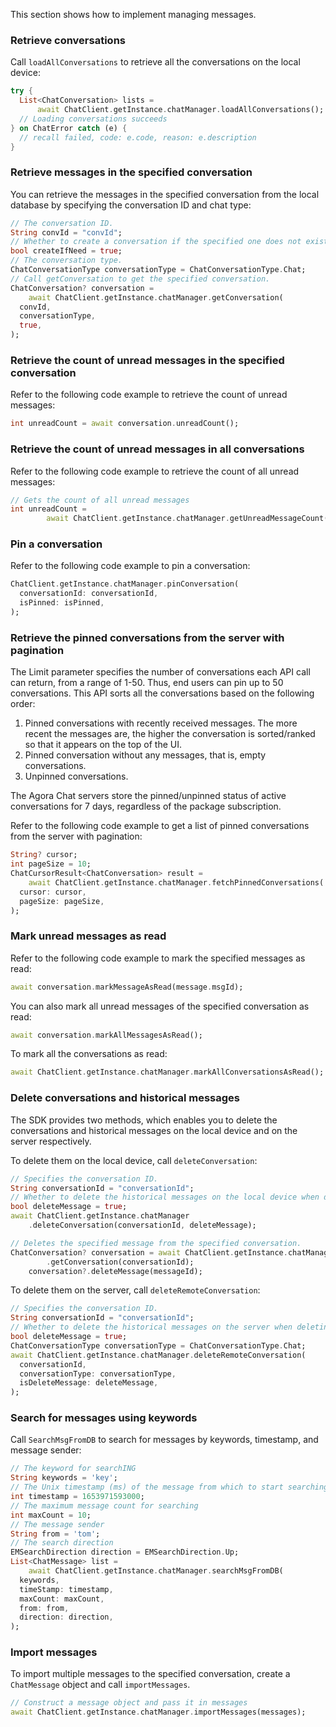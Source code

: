 <PlatformWrapper platform="flutter">

This section shows how to implement managing messages.

### Retrieve conversations

Call `loadAllConversations` to retrieve all the conversations on the local device:

```dart
try {
  List<ChatConversation> lists =
      await ChatClient.getInstance.chatManager.loadAllConversations();
  // Loading conversations succeeds
} on ChatError catch (e) {
  // recall failed, code: e.code, reason: e.description
}
```

### Retrieve messages in the specified conversation

You can retrieve the messages in the specified conversation from the local database by specifying the conversation ID and chat type:

```dart
// The conversation ID.
String convId = "convId";
// Whether to create a conversation if the specified one does not exist. If you set it as true, the SDK returns a conversation object.
bool createIfNeed = true;
// The conversation type.
ChatConversationType conversationType = ChatConversationType.Chat;
// Call getConversation to get the specified conversation.
ChatConversation? conversation =
    await ChatClient.getInstance.chatManager.getConversation(
  convId,
  conversationType,
  true,
);
```

### Retrieve the count of unread messages in the specified conversation

Refer to the following code example to retrieve the count of unread messages:

```dart
int unreadCount = await conversation.unreadCount();
```


### Retrieve the count of unread messages in all conversations

Refer to the following code example to retrieve the count of all unread messages:

```dart
// Gets the count of all unread messages
int unreadCount =
        await ChatClient.getInstance.chatManager.getUnreadMessageCount();
```

### Pin a conversation

Refer to the following code example to pin a conversation:

```dart
ChatClient.getInstance.chatManager.pinConversation(
  conversationId: conversationId,
  isPinned: isPinned,
);
```


### Retrieve the pinned conversations from the server with pagination

The Limit parameter specifies the number of conversations each API call can return, from a range of 1-50. Thus, end users can pin up to 50 conversations. This API sorts all the conversations based on the following order:

1. Pinned conversations with recently received messages. The more recent the messages are, the higher the conversation is sorted/ranked so that it appears on the top of the UI.
1. Pinned conversation without any messages, that is, empty conversations.
1. Unpinned conversations.

The Agora Chat servers store the pinned/unpinned status of active conversations for 7 days, regardless of the package subscription.

Refer to the following code example to get a list of pinned conversations from the server with pagination:

```dart
String? cursor;
int pageSize = 10;
ChatCursorResult<ChatConversation> result =
    await ChatClient.getInstance.chatManager.fetchPinnedConversations(
  cursor: cursor,
  pageSize: pageSize,
);
```

### Mark unread messages as read

Refer to the following code example to mark the specified messages as read:

```dart
await conversation.markMessageAsRead(message.msgId);
```

You can also mark all unread messages of the specified conversation as read:

```dart
await conversation.markAllMessagesAsRead();
```

To mark all the conversations as read:

```dart
await ChatClient.getInstance.chatManager.markAllConversationsAsRead();
```

### Delete conversations and historical messages

The SDK provides two methods, which enables you to delete the conversations and historical messages on the local device and on the server respectively.

To delete them on the local device, call `deleteConversation`:

```dart
// Specifies the conversation ID.
String conversationId = "conversationId";
// Whether to delete the historical messages on the local device when deleting the conversation.
bool deleteMessage = true;
await ChatClient.getInstance.chatManager
    .deleteConversation(conversationId, deleteMessage);
```

```dart
// Deletes the specified message from the specified conversation.
ChatConversation? conversation = await ChatClient.getInstance.chatManager
        .getConversation(conversationId);
    conversation?.deleteMessage(messageId);
```

To delete them on the server, call `deleteRemoteConversation`:

```dart
// Specifies the conversation ID.
String conversationId = "conversationId";
// Whether to delete the historical messages on the server when deleting the conversation.
bool deleteMessage = true;
ChatConversationType conversationType = ChatConversationType.Chat;
await ChatClient.getInstance.chatManager.deleteRemoteConversation(
  conversationId,
  conversationType: conversationType,
  isDeleteMessage: deleteMessage,
);
```

### Search for messages using keywords

Call `SearchMsgFromDB` to search for messages by keywords, timestamp, and message sender:

```dart
// The keyword for searchING
String keywords = 'key';
// The Unix timestamp (ms) of the message from which to start searching
int timestamp = 1653971593000;
// The maximum message count for searching
int maxCount = 10;
// The message sender
String from = 'tom';
// The search direction
EMSearchDirection direction = EMSearchDirection.Up;
List<ChatMessage> list =
    await ChatClient.getInstance.chatManager.searchMsgFromDB(
  keywords,
  timeStamp: timestamp,
  maxCount: maxCount,
  from: from,
  direction: direction,
);
```


### Import messages

To import multiple messages to the specified conversation, create a `ChatMessage` object and call `importMessages`.

```dart
// Construct a message object and pass it in messages
await ChatClient.getInstance.chatManager.importMessages(messages);
```

</PlatformWrapper>